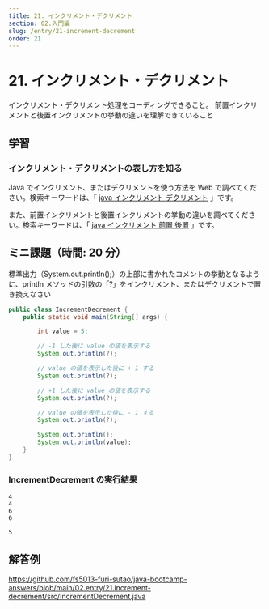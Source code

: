 ```yaml
---
title: 21. インクリメント・デクリメント
section: 02.入門編
slug: /entry/21-increment-decrement
order: 21
---
```


# 21. インクリメント・デクリメント

<p class="goal">
  インクリメント・デクリメント処理をコーディングできること。
  前置インクリメントと後置インクリメントの挙動の違いを理解できていること
</p>

## 学習

### インクリメント・デクリメントの表し方を知る

Java でインクリメント、またはデクリメントを使う方法を Web で調べてください。検索キーワードは、「 [java インクリメント デクリメント](https://www.google.com/search?q=java+インクリメント+デクリメント) 」です。

また、前置インクリメントと後置インクリメントの挙動の違いを調べてください。検索キーワードは、「 [java インクリメント 前置 後置](https://www.google.com/search?q=java+インクリメント+前置+後置) 」です。

## ミニ課題（時間: 20 分）

標準出力（System.out.println();）の上部に書かれたコメントの挙動となるように、println メソッドの引数の「?」をインクリメント、またはデクリメントで置き換えなさい

```java title=src/IncrementDecrement.java
public class IncrementDecrement {
    public static void main(String[] args) {

        int value = 5;

        // -1 した後に value の値を表示する
        System.out.println(?);

        // value の値を表示した後に + 1 する
        System.out.println(?);

        // +1 した後に value の値を表示する
        System.out.println(?);

        // value の値を表示した後に - 1 する
        System.out.println(?);

        System.out.println();
        System.out.println(value);
    }
}
```

### IncrementDecrement の実行結果

```
4
4
6
6

5
```

## 解答例

https://github.com/fs5013-furi-sutao/java-bootcamp-answers/blob/main/02.entry/21.increment-decrement/src/IncrementDecrement.java
